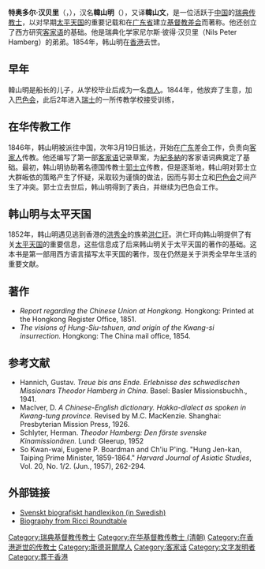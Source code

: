 {{Infobox person
| 前綴尊稱   = 
| 姓名       = 韩山明
| 後綴尊稱   = 
| 圖像       = Teodor Hamberg.JPG
| 圖像大小   = 250px
| 圖像替代   = 
| 圖像說明   = 
| 原文名     = Theodore Hamberg
| 語系       = 
| 本名       = 
| 字         =
| 號         =    
| 出生日期   = {{Birth date|1819|3|25}}
| 出生地     = {{flag|瑞典}}[[斯德哥尔摩|斯德哥尔摩]]
| 受洗       = 
| 失蹤日期   = <!-- {{Disappeared date and age|YYYY|MM|DD|YYYY|MM|DD}}（失蹤日期寫在前面，出生在後） -->
| 失蹤地     = 
| 失蹤情況   = 
| 死亡日期   = {{Death date and age|1854|5|13|1819|3|25}}
| 死亡地     = {{HKG-1842}}
| 死因       = 
| 遺體發現地 = 
| 墓地       = 
| 墓地坐標   = <!-- {{Coord|LAT|LONG|display=inline}} -->
| 紀念建築   = 
| 居住地     = 
| 國籍       = 
| 籍貫       = <!-- （僅限部分地區人士使用） -->
| 別名       = 
| 種族       = 
| 語言       = 
| 公民權     = 
| 教育程度   = 
| 母校       = 
| 職業       = 
| 活躍時期   = 
| 僱主       = 
| 組織       = 
| 機構       = 
| 知名原因   = 
| 知名作品   = 
| 風格       = 
| 受影響於   = 
| 影響於     = 
| 家鄉       = 
| 薪金       = 
| 淨資產     = 
| 身高       = 
| 體重       = 
| 髮色       = 
| 瞳色       = 
| 三圍       = 
| 電視節目   = 
| 頭銜       = 
| 頭銜時期   = 
| 前任       = 
| 繼任       = 
| 政黨       = 
| 政治運動   = 
| 競爭者     = 
| 董事會     = 
| 宗教信仰   = 
| 宗派       = 
| 刑事起訴   = 
| 刑事處罰   = 
| 刑事狀況   = 
| 配偶       = 
| 伴侶       = 
| 子女       = 
| 父母       = 
| 親屬       = 
| 呼號       = 
| 獲獎       = 
| 簽名       = 
| 簽名大小   = 
| 簽名替代   = 
| module     = 
| module2    = 
| module3    = 
| module4    = 
| module5    = 
| module6    = 
| 網站       = <!-- {{URL|www.example.com}} -->
| 腳註       = 
| 寬度       = 
}}
'''特奥多尔·汉贝里'''（{{lang-sv|Theodor Hamberg}}，{{bd|1819年|3月25日|1854年|5月13日}}），汉名'''韓山明'''（{{lang-hak|Hòn Sân-mìn}}），又译'''韓山文'''，是一位活跃于[[中国|中国]]的[[瑞典|瑞典]][[传教士|传教士]]，以对早期[[太平天国|太平天国]]的重要记载和在[[广东省|广东省]]建立[[基督教差会|基督教差会]]而著称。他还创立了西方研究[[客家语|客家语]]的基础。他是瑞典化学家尼尔斯·彼得·汉贝里（Nils Peter Hamberg）的弟弟。1854年，韩山明在[[香港|香港]]去世。

==早年==
韓山明是船长的儿子，从学校毕业后成为一名[[商人|商人]]。1844年，他放弃了生意，加入[[巴色会|巴色会]]，此后2年进入[[瑞士|瑞士]]的一所传教学校接受训练，

==在华传教工作==
1846年，韩山明被派往中国，次年3月19日抵达，开始在[[广东|广东]]差会工作，负责向[[客家人|客家人]]传教。他还编写了第一部[[客家语|客家语]]记录草案，为[[紀多納|紀多納]]的客家语词典奠定了基础。最初，韩山明协助著名德国传教士[[郭士立|郭士立]]传教，但是逐渐地，韩山明对郭士立大群皈依的策略产生了怀疑，采取较为谨慎的做法，因而与郭士立和[[巴色会|巴色会]]之间产生了冲突。郭士立去世后，韩山明得到了表白，并继续为巴色会工作。

==韩山明与太平天国==
1852年，韩山明遇见逃到香港的[[洪秀全|洪秀全]]的族弟[[洪仁玕|洪仁玕]]。洪仁玕向韩山明提供了有关[[太平天国|太平天国]]的重要信息，这些信息成了后来韩山明关于太平天国的著作的基础。这本书是第一部用西方语言描写太平天国的著作，现在仍然是关于洪秀全早年生活的重要文献。

==著作==
*''Report regarding the Chinese Union at Hongkong.'' Hongkong: Printed at the Hongkong Register Office, 1851.
*''The visions of Hung-Siu-tshuen, and origin of the Kwang-si insurrection.'' Hongkong: The China mail office, 1854.

==参考文献==
*Hannich, Gustav. ''Treue bis ans Ende. Erlebnisse des schwedischen Missionars Theodor Hamberg in China.'' Basel: Basler Missionsbuchh., 1941.
*MacIver, D. ''A Chinese-English dictionary. Hakka-dialect as spoken in Kwang-tung province.'' Revised by M.C. MacKenzie. Shanghai: Presbyterian Mission Press, 1926.
*Schlyter, Herman. ''Theodor Hamberg: Den förste svenske Kinamissionären.'' Lund: Gleerup, 1952
*So Kwan-wai, Eugene P. Boardman and Ch'iu P'ing. "Hung Jen-kan, Taiping Prime Minister, 1859-1864." ''Harvard Journal of Asiatic Studies'', Vol. 20, No. 1/2. (Jun., 1957), 262-294.

==外部链接==
*[http://runeberg.org/sbh/a0449.html Svenskt biografiskt handlexikon (in Swedish)] {{Wayback|url=http://runeberg.org/sbh/a0449.html |date=20201008155653 }}
*[https://web.archive.org/web/20120205070034/http://ricci.rt.usfca.edu/biography/view.aspx?biographyID=91 Biography from Ricci Roundtable]

{{Authority control}}
{{DEFAULTSORT:Hamberg}}
{{中國基督教史}}
[[Category:瑞典基督教传教士|Category:瑞典基督教传教士]]
[[Category:在华基督教传教士_(清朝)|Category:在华基督教传教士 (清朝)]]
[[Category:在香港逝世的传教士|Category:在香港逝世的传教士]]
[[Category:斯德哥爾摩人|Category:斯德哥爾摩人]]
[[Category:客家话|Category:客家话]]
[[Category:文字发明者|Category:文字发明者]]
[[Category:葬于香港|Category:葬于香港]]